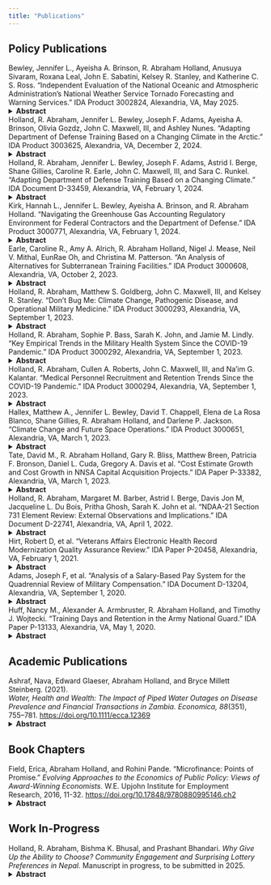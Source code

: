 ```yaml
---
title: "Publications"
---
```


## Policy Publications
Bewley, Jennifer L., Ayeisha A. Brinson, R. Abraham Holland, Anusuya Sivaram, Roxana Leal, John E. Sabatini, Kelsey R. Stanley, and Katherine C. S. Ross. “Independent Evaluation of the National Oceanic and Atmospheric Administration’s National Weather Service Tornado Forecasting and Warning Services.” IDA Product 3002824, Alexandria, VA, May 2025.
<details>
<summary><strong>Abstract</strong></summary>
This independent study assesses the performance and operational effectiveness of the National Weather Service's (NWS) tornado forecasting and warning services in light of the mandates in the 2017 Weather Research and Forecasting Innovation Act. We examine the extent to which the National Oceanic and Atmospheric Administration (NOAA) has achieved Tornado Warning Improvement and Extension Program (TWIEP) objectives, which aim to minimize loss of life and economic damage from tornadoes through enhanced forecast accuracy and lead time.

The analysis finds that although the NWS consistently met its false alarm ratio (FAR) performance targets over the past decade, it underperformed in key areas such as probability of detection (POD) and warning lead time. In addition, NOAA has not established clear outcome metrics to evaluate its progress toward TWIEP goals, and deficiencies exist in both the planning and implementation of tornado-related research and communication strategies. The report identifies gaps in NOAA’s operational integration of research outcomes (R2O and R2A processes), absence of evaluations for risk communication effectiveness, and inconsistencies in the public presentation of official lead-time metrics.

The report offers six recommendations to enhance NWS effectiveness, including the development of a detailed TWIEP implementation plan, formulation of loss-related performance metrics, and improved post-implementation evaluation of research. It also calls for reassessment of lead-time metrics and their communication. NOAA concurred with five recommendations and partially concurred with one, citing methodological and resource challenges in establishing life and economic loss metrics. The evaluation underscores the need for a coordinated, evidence-based framework to bolster public trust and operational accountability in NOAA's tornado warning systems.

[Full Paper](https://www.dropbox.com/scl/fi/ez6s75yb4xkuai5rbdq4d/OIG-25-026-I_FinalReport-SECURED.pdf?rlkey=oqxtgtn67kil14xamw3wc5ylt&e=1&st=ke6jrq4m&dl=0)
</details>

Holland, R. Abraham, Jennifer L. Bewley, Joseph F. Adams, Ayeisha A. Brinson, Olivia Gozdz, John C. Maxwell, III, and Ashley Nunes. “Adapting Department of Defense Training Based on a Changing Climate in the Arctic.” IDA Product 3003625, Alexandria, VA, December 2, 2024. 
<details>
<summary><strong>Abstract</strong></summary>
This study identified potential impacts on the Department of Defense (DoD) training enterprise driven by projected changes in the Arctic by 2050. The Institute for Defense Analyses’ approach emphasized combining existing climate models with established military doctrine. We also focused on two specific areas of interest: off-road mobility and Alaskan wildfires. In terms of off-road mobility, we used the European High North as a case study. Projected changes in summer precipitation patterns and soil moisture result in off-road mobility improvements near the Russian-Finnish border, and deterioration in nearby Norwegian and Swedish regions. Operationally, these trends indicate greater off-road flexibility in border regions, while potential overland logistics support areas experience greater reliance on existing road networks and increased risk of airhead congestion (reduced off-road mobility in the areas near existing airfields). Therefore, combining data collection with summer training exercises that have off-road mobility requirements may yield additional value in preparing for future operating conditions.

Alaskan wildfire trends may also have operational implications, with research pointing to increases in wildfire frequency and severity. There is also no indication that the wildfire management investments required to reverse trends back to historic levels are forthcoming. As a consequence, research that models resource demand as a function of wildfire intensity, severity, and proximity to DoD equities may be valuable to the DoD training enterprise. We are aware of no research that combines climate projections with wildfire-driven demand for DoD manpower or materiel—demand that could divert resources away from regular operations and training activities and limit access to training ranges as wildfires. Increasing wildfire risks may require greater reliance on virtual and constructive training. To the extent that virtual and constructive methods are realistic to accomplish mission essential tasks and available for military organizations training in the Arctic, this may be a viable adaptation in response to increasing wildfire activity.

Full paper classified CUI//NOFORN.
</details>

Holland, R. Abraham, Jennifer L. Bewley, Joseph F. Adams, Astrid I. Berge, Shane Gillies, Caroline R. Earle, John C. Maxwell, III, and Sara C. Runkel. “Adapting Department of Defense Training Based on a Changing Climate.” IDA Document D-33459, Alexandria, VA, February 1, 2024. 
<details>
<summary><strong>Abstract</strong></summary>
This study aimed to identify Department of Defense (DoD) training gaps driven by a changing climate. IDA’s approach emphasized using existing climate models and established military doctrine to project how climate change will affect selected DoD operations, equipment, and training. Our analysis used the U.S. Marine Corps III Marine Expeditionary Force 31st Marine Expeditionary Unit (31st MEU) as a case study; it indicated live exercise coverage gaps across the range of current and expected future environmental conditions. We also identified additional operational implications for the 31st MEU’s ability to conduct amphibious operations in an important training location (Luzon, Philippines) by 2050. All of the analyses conducted in this project can be replicated and extended to other climate hazards, geographic regions, or unit types.

Full paper classified CUI//Distribution Statement E: Distribution authorized to DoD Components only.
</details>

Kirk, Hannah L., Jennifer L. Bewley, Ayeisha A. Brinson, and R. Abraham Holland. “Navigating the Greenhouse Gas Accounting Regulatory Environment for Federal Contractors and the Department of Defense.” IDA Product 3000771, Alexandria, VA, February 1, 2024. 
<details>
<summary><strong>Abstract</strong></summary>
Recent presidential executive orders have mandated federal agencies, including the Department of Defense, to disclose and reduce their own greenhouse gas (GHG) emissions, and to reduce emissions through the procurement process by including reporting requirements for federal contractors. In November 2022, federal agencies began the rulemaking process to amend the Federal Acquisition Regulation. The proposed change would require significant contractors to use existing, non-governmental standards in their GHG disclosures. This paper outlines key terms, standards, and issues associated with GHG accounting and reporting, as well as identified areas for further research. 

[Full Paper](https://idalink.org/3000771-LP)
</details>

Earle, Caroline R., Amy A. Alrich, R. Abraham Holland, Nigel J. Mease, Neil V. Mithal, EunRae Oh, and Christina M. Patterson. “An Analysis of Alternatives for Subterranean Training Facilities.” IDA Product 3000608, Alexandria, VA, October 2, 2023. 
<details>
<summary><strong>Abstract</strong></summary>
An Analysis of Alternatives study on subterranean (SbT) training facilities to inform DOD program and budget decisions to establish an enduring joint training venue that replicates “deep” Category Three (Cat 3) underground military facilities, in order to support Joint interoperable training and full-scale mission rehearsals to address growing SbT threats.

Full paper classified SECRET//FGI KOR//NOFORN.
</details>

Holland, R. Abraham, Matthew S. Goldberg, John C. Maxwell, III, and Kelsey R. Stanley. “Don't Bug Me: Climate Change, Pathogenic Disease, and Operational Military Medicine.” IDA Product 3000293, Alexandria, VA, September 1, 2023.
<details>
<summary><strong>Abstract</strong></summary>
The Department of Defense (DoD) has developed several taxonomies of ‘important’ medical conditions with regard to (1) planning for military medical research investments; (2) planning for medical care delivered in the wartime theater; and (3) anticipating medical conditions requiring evacuation from the theater. The civilian scientific literature contains many examples of medical conditions for which incidence may change in light of a variety of climatic trends. This paper links that civilian literature to each of the DoD taxonomies to determine how operational military medicine might be affected by a changing climate.
</details>

Holland, R. Abraham, Sophie P. Bass, Sarah K. John, and Jamie M. Lindly. “Key Empirical Trends in the Military Health System Since the COVID-19 Pandemic.” IDA Product 3000292, Alexandria, VA, September 1, 2023.
<details>
<summary><strong>Abstract</strong></summary>
The interdependencies of purchased and direct care available to MHS beneficiaries was never more pronounced than during the pandemic. This paper examines care shifts in outpatient, inpatient, and cost across purchased and direct care delivery sources before and after the COVID-19 pandemic. The paper concludes by considering the implications of the shifts observed on future cost growth and medical force readiness challenges to the department.
</details>

Holland, R. Abraham, Cullen A. Roberts, John C. Maxwell, III, and Na'im G. Kalantar. “Medical Personnel Recruitment and Retention Trends Since the COVID-19 Pandemic.” IDA Product 3000294, Alexandria, VA, September 1, 2023.
<details>
<summary><strong>Abstract</strong></summary>
We document historical trends in active component medical personnel inventory; in addition, we provide if-trends-continue projections of medical personnel inventory, discussing potential implications. To better focus on problem areas, we split analyses into subgroups defined by personnel class, Service, and seniority. These analyses indicate that medical personnel shortfalls are concentrated in the enlisted personnel and are driven by accession shortfalls; findings for medical personnel closely mirror those for personnel across all occupations. Projections indicate that personnel inventory is unlikely to recover for several years even with a rapid improvement in the recruiting market. This problem is more acute for the Army. Projections also indicate that enlisted shortfalls will impact senior enlisted end strength later in the decade.
</details>

Hallex, Matthew A., Jennifer L. Bewley, David T. Chappell, Elena de La Rosa Blanco, Shane Gillies, R. Abraham Holland, and Darlene P. Jackson. “Climate Change and Future Space Operations.” IDA Product 3000651, Alexandria, VA, March 1, 2023.
<details>
<summary><strong>Abstract</strong></summary>
This study explores the implications of climate change for space policy and other national security space equities including risks to DoD space missions, constraints on space operations form future climate policy, and new missions that could be addressed as part of DoD’s response to climate change. The study identifies the principal risks climate change poses to space operations as hazards to installations and infrastructure. The study identifies a high degree of scientific and technical uncertainty that will likely constrain domestic and international climate policy applying to space in the near-term. The study also identifies opportunities to engage with interagency and international partners on climate topics that could also be leveraged to build support for other DoD space policy equities.
</details>

Tate, David M., R. Abraham Holland, Gary R. Bliss, Matthew Breen, Patricia F. Bronson, Daniel L. Cuda, Gregory A. Davis et al. “Cost Estimate Growth and Cost Growth in NNSA Capital Acquisition Projects.” IDA Paper P-33382, Alexandria, VA, March 1, 2023.
<details>
<summary><strong>Abstract</strong></summary>
IDA was asked to perform an independent review of National Nuclear Security Administration (NNSA) capital acquisition project costs and early-stage cost estimation. IDA’s methodology included examining historical project estimates and outcomes, comparing NNSA policy and practices with those of peer organizations, and performing a root cause analysis of the High Explosive Synthesis, Formulation, and Production project. These examinations yielded a number of high-level findings, which ranged across the entire capital acquisition lifecycle, related to areas of strength and areas in need of improvement. On the basis of these findings, IDA identified actionable planning, programming, budgeting, and evaluation process improvements across the project lifecycle. IDA recommends that NNSA reconsider how Critical Decision Zero estimates are used internally, as well as the degree to which these estimates are made visible outside of the agency. Further, IDA recommends that NNSA establish and enforce reliable cost estimation practices across and within each lifecycle phase in order to support more comprehensive, well-documented, and accurate estimates. IDA has provided a detailed set of specific implementation recommendations in the main body and appendices of this analysis.

Full paper dissemination only as directed by the NNSA Office of Management and Budget DOE authority.
</details>


Holland, R. Abraham, Margaret M. Barber, Astrid I. Berge, Davis Jon M, Jacqueline L. Du Bois, Pritha Ghosh, Sarah K. John et al. “NDAA-21 Section 731 Element Review: External Observations and Implications.” IDA Document D-22741, Alexandria, VA, April 1, 2022. 
<details>
<summary><strong>Abstract</strong></summary>
This analysis by the Institute for Defense Analyses (IDA) supports a broader study required by Section 731 of the National Defense Authorization Act for Fiscal Year 2021. We conducted an independent assessment of pandemic-inspired trends outside the Military Health System (MHS) across 11 congressionally mandated focus areas. The IDA team identified 30 potential implications of civilian trends for the MHS through reviewing news reports, academic publications, public policies, and empirical data sources. When viewing all 30 potential implications as a whole, 3 common themes emerged. First, the rapid adoption of telehealth has affected health care far beyond how it is delivered. Second, the coronavirus disease 2019 (COVID-19) pandemic has also been a shock to institutions’ needs for data and rapid decision-making. Third, the MHS has a unique combination of global scope and integration. As a consequence, the MHS may be exposed to unique risks, compensate for civilian weaknesses, or benefit from disruptions within the civilian healthcare system caused by the COVID-19 pandemic. Further study of the 30 potential implications, or a more focused and comprehensive analysis of these 3 common themes, may help MHS leadership navigate this period of incredible change and challenge brought by the COVID-19 pandemic.

Full paper classified Distribution D: Distribution authorized to U.S. Government agencies and their contractors.
</details>

Hirt, Robert D, et al. “Veterans Affairs Electronic Health Record Modernization Quality Assurance Review.” IDA Paper P-20458, Alexandria, VA, February 1, 2021.
<details>
<summary><strong>Abstract</strong></summary>
In March 2020, the Department of Veterans Affairs (VA) Office of Enterprise Integration (OEI) asked the Institute for Defense Analyses (IDA), on behalf of the VA Deputy Secretary, to provide the first quality assurance review (QAR) of the Electronic Health Record modernization (EHRM) program. The goals of the QAR were to (1) provide an external, independent technical and managerial assessment, and (2) assess both government and contractor processes related to the VA’s EHRM program. The Deputy Secretary accepted all seven IDA recommendations from the baseline assessment. The level of the recommendations varied from enterprise-level recommendations regarding governance, creating enterprise goals for the program, and stakeholder engagement to program-level recommendations involving schedule and risk management. In this report, the IDA team documents its assessment across five focus areas: Leadership and Governance, Planning and Evaluation, Change Management, Data and Accessibility, and Contract Management.

Full paper dissemination only as directed by the Department of Veterans Affairs, Office of Enterprise Integration.
</details>

Adams, Joseph F, et al. “Analysis of a Salary-Based Pay System for the Quadrennial Review of Military Compensation.” IDA Document D-13204, Alexandria, VA, September 1, 2020.
<details>
<summary><strong>Abstract</strong></summary>
This paper supports the goal of the Quadrennial Review of Military Compensation (QRMC) of understanding how a compensation system that combines basic pay, housing, and subsistence allowances into a single taxable “salary” would affect Service members’ earnings and behavior. This paper also considers the readiness, cost, and tax-revenue implications of such a system. We undertook three lines of effort. First, we modeled the after-tax income effects of transitioning to a salary system. We found that any salary system that maintains constant Federal Government costs will reduce Service members’ aggregate after-tax income. Second, we used econometric models to estimate the likely responses of Service members to changes in after-tax income. We found no significant effect of state military tax exemptions on retention, suggesting that other factors are more influential than raw compensation changes. Third, we conducted focus groups with 740 Service members in every Service by visiting Active and Reserve Component installations in four states. Service members generally expressed strong skepticism of major restructuring of military compensation systems; they view the current system as imperfect, but “fair enough.” Finally, we discuss other possible mechanisms—short of adopting a salary system—that could improve the efficiency and fairness of the current system.

[Full Paper](https://www.dropbox.com/scl/fi/5knhai5ba3slf0vbpdo0b/D-13204.pdf?rlkey=pbknga15jechvj3dmdrd1u155&st=8udw6f5g&dl=0)
</details>

Huff, Nancy M., Alexander A. Armbruster, R. Abraham Holland, and Timothy J. Wojtecki. “Training Days and Retention in the Army National Guard.” IDA Paper P-13133, Alexandria, VA, May 1, 2020. 
<details>
<summary><strong>Abstract</strong></summary>
As the Army National Guard (ARNG) has become increasingly more operational, concern has grown that increasing training requirements could cause retention challenges, particularly in the wake of recommendations from the National Commission on the Future of the Army in 2016 that ARNG units be integrated even more into the operational force structure. In this paper, we investigate the effect of the requirements for a more operational ARNG by answering two sets of questions: (1) What have the training requirements been recently for ARNG units and individual soldiers and to what extent are these training requirements projected to increase in the next five years? (2) What effect does increasing training requirements have on retention? We find that programmed unit training levels are not projected to rise beyond recent historical averages through fiscal year 2023. Using an instrumental variables methodology, we estimate only modest effects of training days on retention. We estimate the largest negative effects for Brigade Combat Teams (BCTs) where each additional training day per year reduces one-year retention by an estimated 0.63 percentage points—or about 75 personnel out of 5,978 exiting within one year in response to a two-day increase in average training requirements for all BCT units.

Full paper classified CUI//Distribution E: Distribution authorized to DoD Components only.
</details>

## Academic Publications
Ashraf, Nava, Edward Glaeser, Abraham Holland, and Bryce Millett Steinberg. (2021).  
*Water, Health and Wealth: The Impact of Piped Water Outages on Disease Prevalence and Financial Transactions in Zambia.* _Economica, 88_(351), 755–781. [https://doi.org/10.1111/ecca.12369](https://doi.org/10.1111/ecca.12369)
<details>
<summary><strong>Abstract</strong></summary>
Providing clean water requires maintenance, as well as the initial connections that are typically measured. Frequently, the water supply fails in the developing world, especially when users do not pay the marginal cost of water. This paper uses the timing of frequent, unexpected water service outages in Lusaka, Zambia to identify the short-term impacts of piped water access on contagious disease, economic activity and time use. We use microdata from the primary water utility in the city on the timing and location of supply complaints to identify outages, matched to extensive administrative data across the city. Conditional on fixed effects for time and water service district within Lusaka, we find that increases in outages are associated with increased incidence of diarrhoeal disease, upper respiratory infections, typhoid fever and measles. We match outages to geolocated microdata on financial transactions from the largest mobile money provider in Zambia, and find that outages cause a reduction in financial transactions. Outages also increase the time that young girls spend at their chores, possibly at the expense of time that they spend doing schoolwork. Imperfect infrastructure appears to burden the poor in ways that go far beyond obvious health consequences.
</details>

## Book Chapters
Field, Erica, Abraham Holland, and Rohini Pande. "Microfinance: Points of Promise." *Evolving Approaches to the Economics of Public Policy: Views of Award-Winning Economists.* W.E. Upjohn Institute for Employment Research, 2016, 11-32. [https://doi.org/10.17848/9780880995146.ch2](https://doi.org/10.17848/9780880995146.ch2)
<details>
<summary><strong>Abstract</strong></summary>
A majority of the world’s impoverished lack adequate access to financial services. Typically, formal banks do not target the poor because lending without collateral is considered too risky. Poor households seeking credit are subsequently forced into informal markets where the prices are high, the quantities limited, and the methods of insuring repayment can be brutal.

[Full Paper](https://www.dropbox.com/scl/fi/hgll726mcqlunczblta1j/2016_Microfinance-Points-of-Promise_Holland-Field-Pande.pdf?rlkey=6ql9rsp3vb0b8tg2dmc0pyhv7&st=ibg12b9g&dl=0)

Media Coverage: [The Economist](https://www.economist.com/international/2016/10/06/your-inflexible-friend?fsrc=rss%7Cint); [Center for Financial Inclusion](https://www.dropbox.com/scl/fi/kwnap1baims00zxpx6dcl/How-Does-Innovation-Happen.pdf?rlkey=w7hs65ppayqn9exbuedqdwro3&st=3zicd61k&dl=0)
</details>

## Work In-Progress
Holland, R. Abraham, Bishma K. Bhusal, and Prashant Bhandari. *Why Give Up the Ability to Choose? Community Engagement and Surprising Lottery Preferences in Nepal.* Manuscript in progress, to be submitted in 2025. 
<details>
<summary><strong>Abstract</strong></summary>
In theory, individuals should prefer a choice-based lottery (random serial dictatorship) to a uniform random lottery for allocating private goods.  However, data from potential beneficiaries of a Nepalese land allocation program show that almost half of participants prefer uniform random allocation. We observe this fact in both a field laboratory experiment and a randomized high-stakes policy intervention.  In the lab-in-the-field game, participants choose between two lottery mechanisms. By randomizing cash prizes and game anonymity, we test a broad range of explanations.  We find no evidence for lack of comprehension, risk aversion, social pressure, and altruism as potential explanations. At the same time, we find evidence that participants respond, on the margin, to changes in the expected benefits between mechanisms.  In our second experiment, we use an information intervention to influence mechanism preferences outside of a laboratory.   Our findings indicate that information on preference heterogeneity can affect individual mechanism preferences.
</details>
